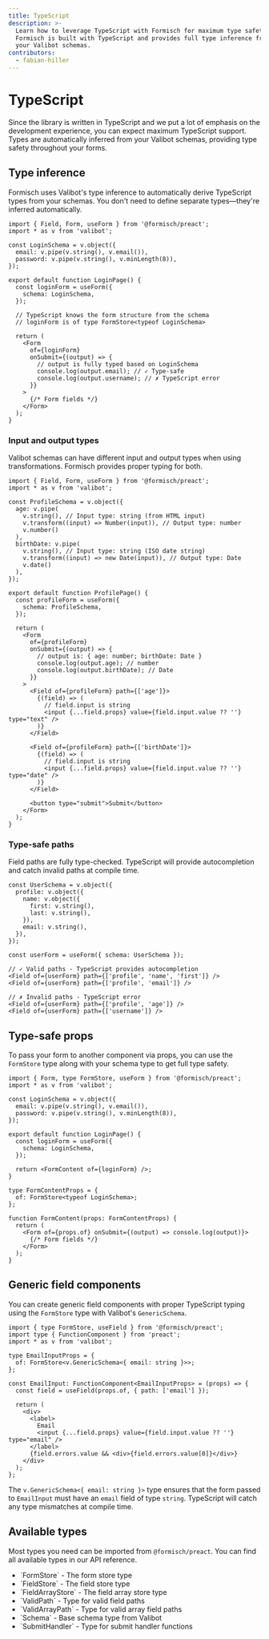 ```yaml
---
title: TypeScript
description: >-
  Learn how to leverage TypeScript with Formisch for maximum type safety.
  Formisch is built with TypeScript and provides full type inference from
  your Valibot schemas.
contributors:
  - fabian-hiller
---
```



# TypeScript

Since the library is written in TypeScript and we put a lot of emphasis on the development experience, you can expect maximum TypeScript support. Types are automatically inferred from your <Link href="/preact/guides/define-your-form/">Valibot schemas</Link>, providing type safety throughout your forms.

## Type inference

Formisch uses Valibot's type inference to automatically derive TypeScript types from your schemas. You don't need to define separate types—they're inferred automatically.

```tsx
import { Field, Form, useForm } from '@formisch/preact';
import * as v from 'valibot';

const LoginSchema = v.object({
  email: v.pipe(v.string(), v.email()),
  password: v.pipe(v.string(), v.minLength(8)),
});

export default function LoginPage() {
  const loginForm = useForm({
    schema: LoginSchema,
  });

  // TypeScript knows the form structure from the schema
  // loginForm is of type FormStore<typeof LoginSchema>

  return (
    <Form
      of={loginForm}
      onSubmit={(output) => {
        // output is fully typed based on LoginSchema
        console.log(output.email); // ✓ Type-safe
        console.log(output.username); // ✗ TypeScript error
      }}
    >
      {/* Form fields */}
    </Form>
  );
}
```

### Input and output types

Valibot schemas can have different input and output types when using transformations. Formisch provides proper typing for both.

```tsx
import { Field, Form, useForm } from '@formisch/preact';
import * as v from 'valibot';

const ProfileSchema = v.object({
  age: v.pipe(
    v.string(), // Input type: string (from HTML input)
    v.transform((input) => Number(input)), // Output type: number
    v.number()
  ),
  birthDate: v.pipe(
    v.string(), // Input type: string (ISO date string)
    v.transform((input) => new Date(input)), // Output type: Date
    v.date()
  ),
});

export default function ProfilePage() {
  const profileForm = useForm({
    schema: ProfileSchema,
  });

  return (
    <Form
      of={profileForm}
      onSubmit={(output) => {
        // output is: { age: number; birthDate: Date }
        console.log(output.age); // number
        console.log(output.birthDate); // Date
      }}
    >
      <Field of={profileForm} path={['age']}>
        {(field) => (
          // field.input is string
          <input {...field.props} value={field.input.value ?? ''} type="text" />
        )}
      </Field>

      <Field of={profileForm} path={['birthDate']}>
        {(field) => (
          // field.input is string
          <input {...field.props} value={field.input.value ?? ''} type="date" />
        )}
      </Field>

      <button type="submit">Submit</button>
    </Form>
  );
}
```

### Type-safe paths

Field paths are fully type-checked. TypeScript will provide autocompletion and catch invalid paths at compile time.

```tsx
const UserSchema = v.object({
  profile: v.object({
    name: v.object({
      first: v.string(),
      last: v.string(),
    }),
    email: v.string(),
  }),
});

const userForm = useForm({ schema: UserSchema });

// ✓ Valid paths - TypeScript provides autocompletion
<Field of={userForm} path={['profile', 'name', 'first']} />
<Field of={userForm} path={['profile', 'email']} />

// ✗ Invalid paths - TypeScript error
<Field of={userForm} path={['profile', 'age']} />
<Field of={userForm} path={['username']} />
```

## Type-safe props

To pass your form to another component via props, you can use the <Link href="/preact/api/FormStore/">`FormStore`</Link> type along with your schema type to get full type safety.

```tsx
import { Form, type FormStore, useForm } from '@formisch/preact';
import * as v from 'valibot';

const LoginSchema = v.object({
  email: v.pipe(v.string(), v.email()),
  password: v.pipe(v.string(), v.minLength(8)),
});

export default function LoginPage() {
  const loginForm = useForm({
    schema: LoginSchema,
  });

  return <FormContent of={loginForm} />;
}

type FormContentProps = {
  of: FormStore<typeof LoginSchema>;
};

function FormContent(props: FormContentProps) {
  return (
    <Form of={props.of} onSubmit={(output) => console.log(output)}>
      {/* Form fields */}
    </Form>
  );
}
```

## Generic field components

You can create generic field components with proper TypeScript typing using the <Link href="/preact/api/FormStore/">`FormStore`</Link> type with Valibot's `GenericSchema`.

```tsx
import { type FormStore, useField } from '@formisch/preact';
import type { FunctionComponent } from 'preact';
import * as v from 'valibot';

type EmailInputProps = {
  of: FormStore<v.GenericSchema<{ email: string }>>;
};

const EmailInput: FunctionComponent<EmailInputProps> = (props) => {
  const field = useField(props.of, { path: ['email'] });

  return (
    <div>
      <label>
        Email
        <input {...field.props} value={field.input.value ?? ''} type="email" />
      </label>
      {field.errors.value && <div>{field.errors.value[0]}</div>}
    </div>
  );
};
```

The `v.GenericSchema<{ email: string }>` type ensures that the form passed to `EmailInput` must have an `email` field of type `string`. TypeScript will catch any type mismatches at compile time.

## Available types

Most types you need can be imported from `@formisch/preact`. You can find all available types in our <Link href="/preact/api/">API reference</Link>.

- <Link href="/preact/api/FormStore/">`FormStore`</Link> - The form store type
- <Link href="/preact/api/FieldStore/">`FieldStore`</Link> - The field store
  type
- <Link href="/preact/api/FieldArrayStore/">`FieldArrayStore`</Link> - The field
  array store type
- <Link href="/core/api/ValidPath/">`ValidPath`</Link> - Type for valid field
  paths
- <Link href="/core/api/ValidArrayPath/">`ValidArrayPath`</Link> - Type for
  valid array field paths
- <Link href="/core/api/Schema/">`Schema`</Link> - Base schema type from Valibot
- <Link href="/core/api/SubmitHandler/">`SubmitHandler`</Link> - Type for submit
  handler functions
